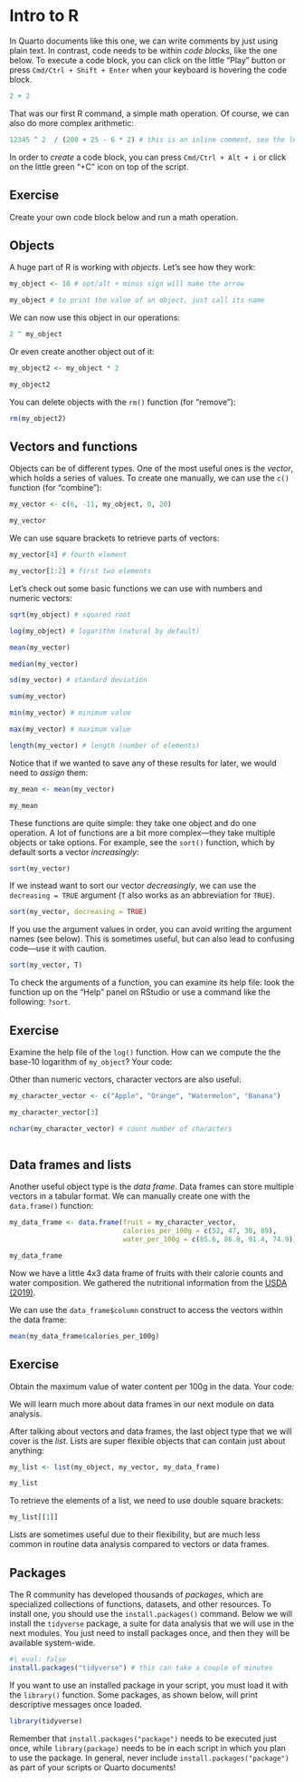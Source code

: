 # Intro to R

In Quarto documents like this one, we can write comments by just using plain text. In contrast, code needs to be within *code blocks*, like the one below. To execute a code block, you can click on the little "Play" button or press `Cmd/Ctrl + Shift + Enter` when your keyboard is hovering the code block.

```r
2 + 2
```

That was our first R command, a simple math operation. Of course, we can also do more complex arithmetic:

```r
12345 ^ 2  / (200 + 25 - 6 * 2) # this is an inline comment, see the leading "#"
```

In order to *create* a code block, you can press `Cmd/Ctrl + Alt + i` or click on the little green "+C" icon on top of the script.

::: {.callout-tip}

## Exercise

Create your own code block below and run a math operation.

:::

## Objects

A huge part of R is working with *objects*. Let's see how they work:

```r
my_object <- 10 # opt/alt + minus sign will make the arrow 
```

```r
my_object # to print the value of an object, just call its name
```

We can now use this object in our operations:

```r
2 ^ my_object
```

Or even create another object out of it:

```r
my_object2 <- my_object * 2
```

```r
my_object2
```

You can delete objects with the `rm()` function (for "remove"):

```r
rm(my_object2)
```

## Vectors and functions 

Objects can be of different types. One of the most useful ones is the *vector*, which holds a series of values. To create one manually, we can use the `c()` function (for "combine"):

```r
my_vector <- c(6, -11, my_object, 0, 20)
```

```r
my_vector
```

We can use square brackets to retrieve parts of vectors:

```r
my_vector[4] # fourth element
```

```r
my_vector[1:2] # first two elements
```

Let's check out some basic functions we can use with numbers and numeric vectors:

```r
sqrt(my_object) # squared root
```

```r
log(my_object) # logarithm (natural by default)
```

```r
mean(my_vector)
```

```r
median(my_vector)
```

```r
sd(my_vector) # standard deviation
```

```r
sum(my_vector)
```

```r
min(my_vector) # minimum value
```

```r
max(my_vector) # maximum value
```

```r
length(my_vector) # length (number of elements)
```

Notice that if we wanted to save any of these results for later, we would need to *assign* them:

```r
my_mean <- mean(my_vector)
```

```r
my_mean
```

These functions are quite simple: they take one object and do one operation. A lot of functions are a bit more complex---they take multiple objects or take options. For example, see the `sort()` function, which by default sorts a vector *increasingly*:

```r
sort(my_vector)
```

If we instead want to sort our vector *decreasingly*, we can use the `decreasing = TRUE` argument (`T` also works as an abbreviation for `TRUE`).  

```r
sort(my_vector, decreasing = TRUE)
```

::: {.callout-tip}

If you use the argument values in order, you can avoid writing the argument names (see below). This is sometimes useful, but can also lead to confusing code---use it with caution.

```r
sort(my_vector, T)
```

:::

To check the arguments of a function, you can examine its help file: look the function up on the "Help" panel on RStudio or use a command like the following: `?sort`.

::: {.callout-tip}

## Exercise

Examine the help file of the `log()` function. How can we compute the the base-10 logarithm of `my_object`? Your code:

:::

Other than numeric vectors, character vectors are also useful:

```r
my_character_vector <- c("Apple", "Orange", "Watermelon", "Banana")
```

```r
my_character_vector[3]
```

```r
nchar(my_character_vector) # count number of characters
```

```r

```


## Data frames and lists

Another useful object type is the *data frame*. Data frames can store multiple vectors in a tabular format. We can manually create one with the `data.frame()` function:

```r
my_data_frame <- data.frame(fruit = my_character_vector,
                            calories_per_100g = c(52, 47, 30, 89),
                            water_per_100g = c(85.6, 86.8, 91.4, 74.9))
```

```r
my_data_frame
```

Now we have a little 4x3 data frame of fruits with their calorie counts and water composition. We gathered the nutritional information from the [USDA (2019)](https://fdc.nal.usda.gov/).

We can use the `data_frame$column` construct to access the vectors within the data frame:

```r
mean(my_data_frame$calories_per_100g)
```

::: {.callout-tip}

## Exercise

Obtain the maximum value of water content per 100g in the data. Your code:

:::

We will learn much more about data frames in our next module on data analysis. 

After talking about vectors and data frames, the last object type that we will cover is the *list*. Lists are super flexible objects that can contain just about anything:

```r
my_list <- list(my_object, my_vector, my_data_frame)
```

```r
my_list
```

To retrieve the elements of a list, we need to use double square brackets:

```r
my_list[[1]]
```

Lists are sometimes useful due to their flexibility, but are much less common in routine data analysis compared to vectors or data frames.

## Packages

The R community has developed thousands of *packages*, which are specialized collections of functions, datasets, and other resources. To install one, you should use the `install.packages()` command. Below we will install the `tidyverse` package, a suite for data analysis that we will use in the next modules. You just need to install packages once, and then they will be available system-wide.

```r
#| eval: false
install.packages("tidyverse") # this can take a couple of minutes
```

If you want to use an installed package in your script, you must load it with the `library()` function. Some packages, as shown below, will print descriptive messages once loaded.

```r
library(tidyverse)
```

::: {.callout-warning}
Remember that `install.packages("package")` needs to be executed just once, while `library(package)` needs to be in each script in which you plan to use the package. In general, never include `install.packages("package")` as part of your scripts or Quarto documents!
:::
